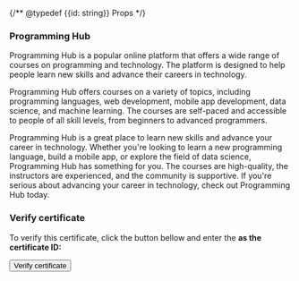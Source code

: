 {/** @typedef {{id: string}} Props */}

### Programming Hub

Programming Hub is a popular online platform that offers a wide range of courses on programming and technology. The
platform is designed to help people learn new skills and advance their careers in technology.

Programming Hub offers courses on a variety of topics, including programming languages, web development, mobile app
development, data science, and machine learning. The courses are self-paced and accessible to people of all skill
levels, from beginners to advanced programmers.

Programming Hub is a great place to learn new skills and advance your career in technology. Whether you're looking to
learn a new programming language, build a mobile app, or explore the field of data science, Programming Hub has
something for you. The courses are high-quality, the instructors are experienced, and the community is supportive. If
you're serious about advancing your career in technology, check out Programming Hub today.

### Verify certificate

To verify this certificate, click the button bellow and enter the <b children={props.id} /> as the certificate
ID:

<Button href="https://programminghub.io/certificates/">Verify certificate</Button>